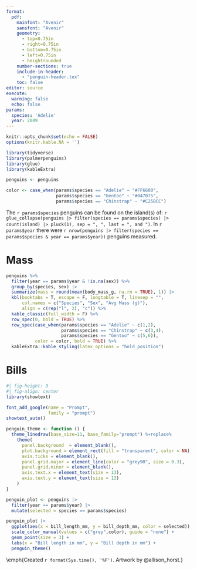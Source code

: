 ```yaml
---
format: 
  pdf: 
    mainfont: "Avenir"
    sansfont: "Avenir"
    geometry:
      - top=0.75in
      - right=0.75in
      - bottom=0.75in
      - left=0.75in
      - heightrounded
    number-sections: true
    include-in-header: 
      - "penguin-header.tex"
    toc: false
editor: source
execute:
  warning: false
  echo: false
params:
  species: 'Adelie'
  year: 2009
---
```

\sffamily
\thispagestyle{empty}
\color{`r params$species`}
\includegraphics[width=4cm]{penguins.png}\hfill\large\texttt{palmerpenguins}\textbf{: `r params$species` penguins in `r params$year`}\normalsize
\vspace{-0.2in}
\rule{17.78cm}{0.5mm}

```r
knitr::opts_chunk$set(echo = FALSE)
options(knitr.kable.NA = '')

library(tidyverse)
library(palmerpenguins)
library(glue)
library(kableExtra)

penguins <- penguins

color <- case_when(params$species == "Adelie" ~ "#FF6600",
                   params$species == "Gentoo" ~ "#047075",
                   params$species == "Chinstrap" ~ "#C25BCC")
```

\color{black}

The `r params$species` penguins can be found on the island(s) of: `r glue_collapse(penguins |> filter(species == params$species) |> count(island) |> pluck(1), sep = ", ", last = ", and ")`. In `r params$year` there were `r nrow(penguins |> filter(species == params$species & year == params$year))` penguins measured.

\color{`r params$species`}
# Mass

\color{black}
```r
penguins %>%  
  filter(year == params$year & !is.na(sex)) %>% 
  group_by(species, sex) |> 
  summarize(mass = round(mean(body_mass_g, na.rm = TRUE), 1)) |> 
  kbl(booktabs = T, escape = F, longtable = T, linesep = "",
      col.names = c("Species", "Sex", "Avg Mass (g)"),
      align = c(rep("l", 2), "c")) %>% 
  kable_classic(full_width = F) %>% 
  row_spec(0, bold = TRUE) %>%
  row_spec(case_when(params$species == "Adelie" ~ c(1,2),
                     params$species == "Chinstrap" ~ c(3,4),
                     params$species == "Gentoo" ~ c(5,6)), 
           color = color, bold = TRUE) %>%
  kableExtra::kable_styling(latex_options = "hold_position")
```

\color{`r params$species`}
# Bills

```r
#| fig-height: 3
#| fig-align: center
library(showtext)

font_add_google(name = "Prompt", 
                family = "prompt")
showtext_auto()

penguin_theme <- function () { 
  theme_linedraw(base_size=11, base_family="prompt") %+replace% 
    theme(
      panel.background  = element_blank(),
      plot.background = element_rect(fill = "transparent", color = NA), 
      axis.ticks = element_blank(),
      panel.grid.major = element_line(color = "grey90", size = 0.3), 
      panel.grid.minor = element_blank(),
      axis.text.x = element_text(size = 13),
      axis.text.y = element_text(size = 13)
    )
}

penguin_plot <- penguins |> 
  filter(year == params$year) |> 
  mutate(selected = species == params$species)

penguin_plot |> 
  ggplot(aes(x = bill_length_mm, y = bill_depth_mm, color = selected)) + 
  scale_color_manual(values = c("grey",color), guide = "none") +
  geom_point(size = 3) +
  labs(x = "Bill length in mm", y = "Bill depth in mm") +
  penguin_theme()
```

\vfill
\textcolor{`r params$species`}{\rule{17.78cm}{0.5mm}}

\center\small\emph{Created `r format(Sys.time(), '%F')`. Artwork by @allison\_horst.}
